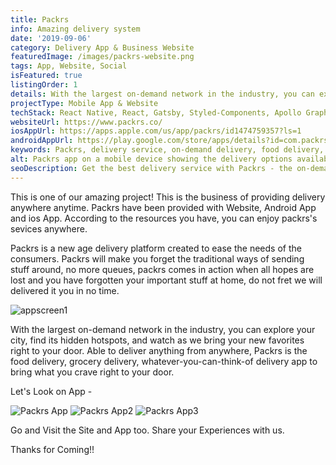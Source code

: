 ```yaml
---
title: Packrs
info: Amazing delivery system
date: '2019-09-06'
category: Delivery App & Business Website
featuredImage: /images/packrs-website.png
tags: App, Website, Social
isFeatured: true
listingOrder: 1
details: With the largest on-demand network in the industry, you can explore your city, find its hidden hotspots, and watch as we bring your new favorites right to your door. Able to deliver anything from anywhere, Packrs is the food delivery, grocery delivery, whatever-you-can-think-of delivery app to bring what you crave right to your door.
projectType: Mobile App & Website
techStack: React Native, React, Gatsby, Styled-Components, Apollo GraphQL, Mongo DB
websiteUrl: https://www.packrs.co/
iosAppUrl: https://apps.apple.com/us/app/packrs/id1474759357?ls=1
androidAppUrl: https://play.google.com/store/apps/details?id=com.packrs
keywords: Packrs, delivery service, on-demand delivery, food delivery, grocery delivery, city delivery, fast delivery, convenient delivery.
alt: Packrs app on a mobile device showing the delivery options available.
seoDescription: Get the best delivery service with Packrs - the on-demand delivery platform. With a network that spans across your city, you can explore new places and get your favorite food, groceries, and more delivered right to your door. Try Packrs today and enjoy fast and convenient deliveries.
---
```


This is one of our amazing project!
This is the business of providing delivery anywhere anytime. Packrs have been provided with Website, Android App and ios App. According to the resources you have, you can enjoy packrs's sevices anywhere.

Packrs is a new age delivery platform created to ease the needs of the consumers. Packrs will make you forget the traditional ways of sending stuff around, no more queues, packrs comes in action when all hopes are lost and you have forgotten your important stuff at home, do not fret we will delivered it you in no time.

![appscreen1](../images/packrs1.jpg)

With the largest on-demand network in the industry, you can explore your city, find its hidden hotspots, and watch as we bring your new favorites right to your door. Able to deliver anything from anywhere, Packrs is the food delivery, grocery delivery, whatever-you-can-think-of delivery app to bring what you crave right to your door.

Let's Look on App -

![Packrs App](../images/packrs-app.png)
![Packrs App2](../images/packrs-app2.png)
![Packrs App3](../images/packrs-app3.png)

Go and Visit the Site and App too.
Share your Experiences with us.

Thanks for Coming!!
